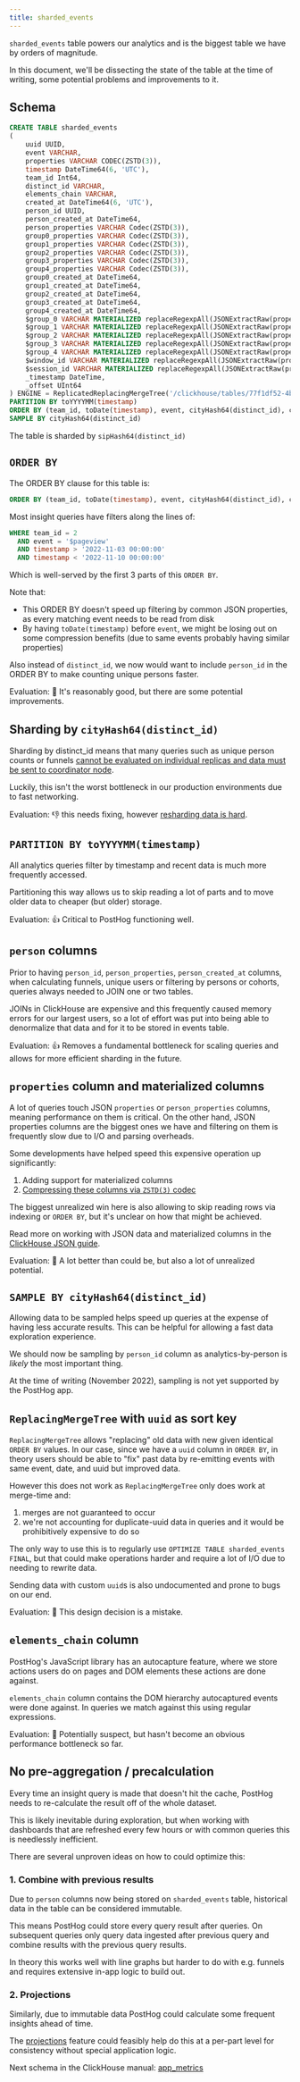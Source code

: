 ```yaml
---
title: sharded_events
---
```


`sharded_events` table powers our analytics and is the biggest table we have by orders of magnitude.

In this document, we'll be dissecting the state of the table at the time of writing, some potential problems and improvements to it.

## Schema

```sql runInPostHog=false
CREATE TABLE sharded_events
(
    uuid UUID,
    event VARCHAR,
    properties VARCHAR CODEC(ZSTD(3)),
    timestamp DateTime64(6, 'UTC'),
    team_id Int64,
    distinct_id VARCHAR,
    elements_chain VARCHAR,
    created_at DateTime64(6, 'UTC'),
    person_id UUID,
    person_created_at DateTime64,
    person_properties VARCHAR Codec(ZSTD(3)),
    group0_properties VARCHAR Codec(ZSTD(3)),
    group1_properties VARCHAR Codec(ZSTD(3)),
    group2_properties VARCHAR Codec(ZSTD(3)),
    group3_properties VARCHAR Codec(ZSTD(3)),
    group4_properties VARCHAR Codec(ZSTD(3)),
    group0_created_at DateTime64,
    group1_created_at DateTime64,
    group2_created_at DateTime64,
    group3_created_at DateTime64,
    group4_created_at DateTime64,
    $group_0 VARCHAR MATERIALIZED replaceRegexpAll(JSONExtractRaw(properties, '$group_0'), '^"|"$', '') COMMENT 'column_materializer::$group_0',
    $group_1 VARCHAR MATERIALIZED replaceRegexpAll(JSONExtractRaw(properties, '$group_1'), '^"|"$', '') COMMENT 'column_materializer::$group_1',
    $group_2 VARCHAR MATERIALIZED replaceRegexpAll(JSONExtractRaw(properties, '$group_2'), '^"|"$', '') COMMENT 'column_materializer::$group_2',
    $group_3 VARCHAR MATERIALIZED replaceRegexpAll(JSONExtractRaw(properties, '$group_3'), '^"|"$', '') COMMENT 'column_materializer::$group_3',
    $group_4 VARCHAR MATERIALIZED replaceRegexpAll(JSONExtractRaw(properties, '$group_4'), '^"|"$', '') COMMENT 'column_materializer::$group_4',
    $window_id VARCHAR MATERIALIZED replaceRegexpAll(JSONExtractRaw(properties, '$window_id'), '^"|"$', '') COMMENT 'column_materializer::$window_id',
    $session_id VARCHAR MATERIALIZED replaceRegexpAll(JSONExtractRaw(properties, '$session_id'), '^"|"$', '') COMMENT 'column_materializer::$session_id',
    _timestamp DateTime,
    _offset UInt64
) ENGINE = ReplicatedReplacingMergeTree('/clickhouse/tables/77f1df52-4b43-11e9-910f-b8ca3a9b9f3e_{shard}/posthog.events', '{replica}', _timestamp)
PARTITION BY toYYYYMM(timestamp)
ORDER BY (team_id, toDate(timestamp), event, cityHash64(distinct_id), cityHash64(uuid))
SAMPLE BY cityHash64(distinct_id)
```

The table is sharded by `sipHash64(distinct_id)`

## `ORDER BY`

The ORDER BY clause for this table is:

```sql runInPostHog=false
ORDER BY (team_id, toDate(timestamp), event, cityHash64(distinct_id), cityHash64(uuid))
```

Most insight queries have filters along the lines of:

```sql runInPostHog=false
WHERE team_id = 2
  AND event = '$pageview'
  AND timestamp > '2022-11-03 00:00:00'
  AND timestamp < '2022-11-10 00:00:00'
```

Which is well-served by the first 3 parts of this `ORDER BY`.

Note that:
- This ORDER BY doesn't speed up filtering by common JSON properties, as every matching event needs to be read from disk
- By having `toDate(timestamp)` before `event`, we might be losing out on some compression benefits (due to same events probably having similar properties)

Also instead of `distinct_id`, we now would want to include `person_id` in the ORDER BY to make counting unique persons faster.

Evaluation: 🤷 It's reasonably good, but there are some potential improvements.

## Sharding by `cityHash64(distinct_id)`

Sharding by distinct_id means that many queries such as unique person counts or funnels
[cannot be evaluated on individual replicas and data must be sent to coordinator node](/handbook/engineering/clickhouse/replication#example-query-limit-filter-and-aggregate).

Luckily, this isn't the worst bottleneck in our production environments due to fast networking.

Evaluation: 👎 this needs fixing, however [resharding data is hard](/handbook/engineering/clickhouse/operations#resharding).

## `PARTITION BY toYYYYMM(timestamp)`

All analytics queries filter by timestamp and recent data is much more frequently accessed.

Partitioning this way allows us to skip reading a lot of parts and to move older data to cheaper (but older) storage.

Evaluation: 👍 Critical to PostHog functioning well.

## `person` columns

Prior to having `person_id`, `person_properties`, `person_created_at` columns, when calculating funnels, unique users
or filtering by persons or cohorts, queries always needed to JOIN one or two tables.

JOINs in ClickHouse are expensive and this frequently caused memory errors for our largest users, so a lot of effort
was put into being able to denormalize that data and for it to be stored in events table.

Evaluation: 👍 Removes a fundamental bottleneck for scaling queries and allows for more efficient sharding in the future.

## `properties` column and materialized columns

A lot of queries touch JSON `properties` or `person_properties` columns, meaning performance on them is critical.
On the other hand, JSON properties columns are the biggest ones we have and filtering on them is frequently slow due to I/O and parsing overheads.

Some developments have helped speed this expensive operation up significantly:
1. Adding support for materialized columns
2. [Compressing these columns via `ZSTD(3)` codec](/handbook/engineering/clickhouse/data-storage#data-compression)

The biggest unrealized win here is also allowing to skip reading rows via indexing or `ORDER BY`, but it's unclear on how that might be achieved.

Read more on working with JSON data and materialized columns in the [ClickHouse JSON guide](/handbook/engineering/clickhouse/working-with-json).

Evaluation: 🤷 A lot better than could be, but also a lot of unrealized potential.

## `SAMPLE BY cityHash64(distinct_id)`

Allowing data to be sampled helps speed up queries at the expense of having less accurate results. This can be helpful
for allowing a fast data exploration experience.

We should now be sampling by `person_id` column as analytics-by-person is _likely_ the most important thing.

At the time of writing (November 2022), sampling is not yet supported by the PostHog app.

## `ReplacingMergeTree` with `uuid` as sort key

`ReplacingMergeTree` allows "replacing" old data with new given identical `ORDER BY` values. In our case, since
we have a `uuid` column in `ORDER BY`, in theory users should be able to "fix" past data by re-emitting events
with same event, date, and uuid but improved data.

However this does not work as `ReplacingMergeTree` only does work at merge-time and:
1. merges are not guaranteed to occur
2. we're not accounting for duplicate-uuid data in queries and it would be prohibitively expensive to do so

The only way to use this is to regularly use `OPTIMIZE TABLE sharded_events FINAL`, but that could
make operations harder and require a lot of I/O due to needing to rewrite data.

Sending data with custom `uuid`s is also undocumented and prone to bugs on our end.

Evaluation: 🚫 This design decision is a mistake.

## `elements_chain` column

PostHog's JavaScript library has an autocapture feature, where we store actions users do on pages and DOM elements
these actions are done against.

`elements_chain` column contains the DOM hierarchy autocaptured events were done against. In queries we match
against this using regular expressions.

Evaluation: 🤷 Potentially suspect, but hasn't become an obvious performance bottleneck so far.

## No pre-aggregation / precalculation

Every time an insight query is made that doesn't hit the cache, PostHog needs to re-calculate the result
off of the whole dataset.

This is likely inevitable during exploration, but when working with dashboards that are refreshed every few hours
or with common queries this is needlessly inefficient.

There are several unproven ideas on how to could optimize this:

### 1. Combine with previous results

Due to `person` columns now being stored on `sharded_events` table, historical data in the table can be considered immutable.

This means PostHog could store every query result after queries. On subsequent queries only query data ingested after previous query
and combine results with the previous query results.

In theory this works well with line graphs but harder to do with e.g. funnels and requires extensive in-app logic to build out.

### 2. Projections

Similarly, due to immutable data PostHog could calculate some frequent insights ahead of time.

The [projections](https://clickhouse.com/docs/en/sql-reference/statements/alter/projection/) feature could feasibly help
do this at a per-part level for consistency without special application logic.

Next schema in the ClickHouse manual: [app_metrics](/handbook/engineering/clickhouse/schema/app-metrics)
